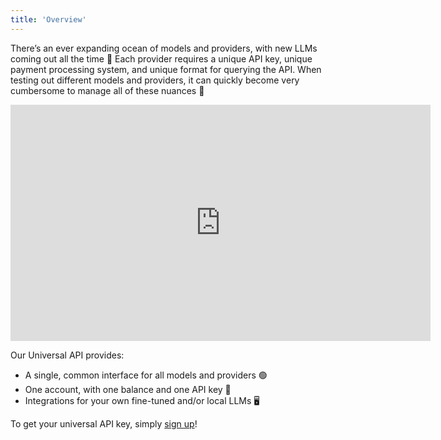 ```yaml
---
title: 'Overview'
---
```


There’s an ever expanding ocean of models and providers, with new LLMs coming out all the
time 🌊
Each provider requires a unique API key, unique payment processing system, and unique
format for querying the API.
When testing out different models and providers, it can quickly become very cumbersome to
manage all of these nuances 🫠

<p align="center"><iframe width="672" height="378" src="https://www.youtube.com/embed/15wgxK1Cw0E?si=JnrC0yiU5J4ju5Yk" title="YouTube video player" frameborder="0" allow="accelerometer; autoplay; clipboard-write; encrypted-media; gyroscope; picture-in-picture; web-share" referrerpolicy="strict-origin-when-cross-origin" allowfullscreen></iframe></p>

Our Universal API provides:

- A single, common interface for all models and providers 🟢
- One account, with one balance and one API key 🔑
- Integrations for your own fine-tuned and/or local LLMs 🖥️

To get your universal API key, simply [sign up](https://console.unify.ai)!

